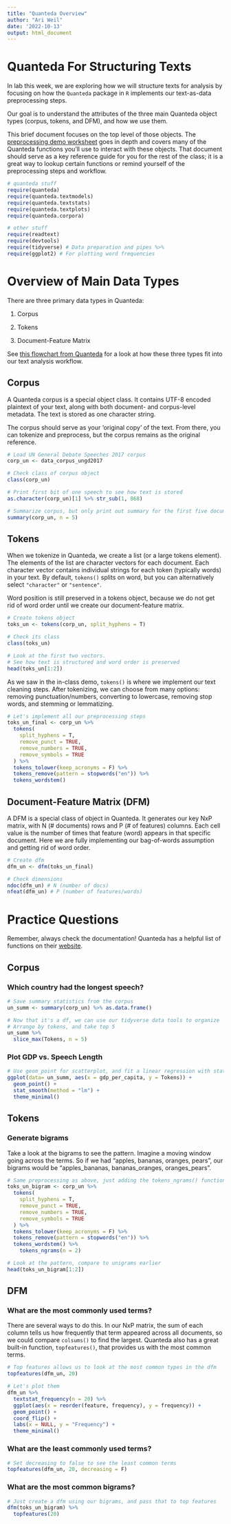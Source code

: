 ---
title: "Quanteda Overview"
author: "Ari Weil"
date: '2022-10-13'
output: html_document
---

# Quanteda For Structuring Texts

In lab this week, we are exploring how we will structure texts for analysis by focusing on how the `Quanteda` package in `R` implements our text-as-data preprocessing steps.

Our goal is to understand the attributes of the three main Quanteda object types (corpus, tokens, and DFM), and how we use them.

This brief document focuses on the top level of those objects. The [preprocessing demo worksheet](https://github.com/rochelleterman/TAD-F22/blob/main/3_Preprocessing/2_Preprocessing_Demo.Rmd) goes in depth and covers many of the Quanteda functions you'll use to interact with these objects. That document should serve as a key reference guide for you for the rest of the class; it is a great way to lookup certain functions or remind yourself of the preprocessing steps and workflow.

```{r message=F}
# quanteda stuff
require(quanteda)
require(quanteda.textmodels)
require(quanteda.textstats)
require(quanteda.textplots)
require(quanteda.corpora)

# other stuff
require(readtext)
require(devtools)
require(tidyverse) # Data preparation and pipes %>%
require(ggplot2) # For plotting word frequencies
```

# Overview of Main Data Types

There are three primary data types in Quanteda:

1.  Corpus

2.  Tokens

3.  Document-Feature Matrix

See [this flowchart from Quanteda](https://tutorials.quanteda.io/basic-operations/workflow/) for a look at how these three types fit into our text analysis workflow.

## Corpus

A Quanteda corpus is a special object class. It contains UTF-8 encoded plaintext of your text, along with both document- and corpus-level metadata. The text is stored as one character string.

The corpus should serve as your 'original copy' of the text. From there, you can tokenize and preprocess, but the corpus remains as the original reference.

```{r Generate Corpus}

# Load UN General Debate Speeches 2017 corpus
corp_un <- data_corpus_ungd2017

# Check class of corpus object
class(corp_un)

# Print first bit of one speech to see how text is stored
as.character(corp_un)[1] %>% str_sub(1, 868)

# Summarize corpus, but only print out summary for the first five documents
summary(corp_un, n = 5)

```

## Tokens

When we tokenize in Quanteda, we create a list (or a large tokens element). The elements of the list are character vectors for each document. Each character vector contains individual strings for each token (typically words) in your text. By default, `tokens()` splits on word, but you can alternatively select `"character"` or `"sentence"`.

Word position is still preserved in a tokens object, because we do not get rid of word order until we create our document-feature matrix.

```{r toks}

# Create tokens object
toks_un <- tokens(corp_un, split_hyphens = T)

# Check its class
class(toks_un)

# Look at the first two vectors. 
# See how text is structured and word order is preserved
head(toks_un[1:2])

```

As we saw in the in-class demo, `tokens()` is where we implement our text cleaning steps. After tokenizing, we can choose from many options: removing punctuation/numbers, converting to lowercase, removing stop words, and stemming or lemmatizing.

```{r toks recipe}

# Let's implement all our preprocessing steps
toks_un_final <- corp_un %>%
  tokens(
    split_hyphens = T,
    remove_punct = TRUE,
    remove_numbers = TRUE,
    remove_symbols = TRUE
  ) %>%
  tokens_tolower(keep_acronyms = F) %>%
  tokens_remove(pattern = stopwords("en")) %>%
  tokens_wordstem()

```

## Document-Feature Matrix (DFM)

A DFM is a special class of object in Quanteda. It generates our key NxP matrix, with N (\# documents) rows and P (\# of features) columns. Each cell value is the number of times that feature (word) appears in that specific document. Here we are fully implementing our bag-of-words assumption and getting rid of word order.

```{r DFM}

# Create dfm
dfm_un <- dfm(toks_un_final)

# Check dimensions
ndoc(dfm_un) # N (number of docs)
nfeat(dfm_un) # P (number of features/words)

```

# Practice Questions

Remember, always check the documentation! Quanteda has a helpful list of functions on their [website](https://quanteda.io/reference/). 

## Corpus

### Which country had the longest speech?

```{r}

# Save summary statistics from the corpus
un_summ <- summary(corp_un) %>% as.data.frame()

# Now that it's a df, we can use our tidyverse data tools to organize
# Arrange by tokens, and take top 5
un_summ %>% 
  slice_max(Tokens, n = 5)

```

### Plot GDP vs. Speech Length

```{r, warning = FALSE, message = FALSE}

# Use geom_point for scatterplot, and fit a linear regression with stat_smooth
ggplot(data= un_summ, aes(x = gdp_per_capita, y = Tokens)) + 
  geom_point() + 
  stat_smooth(method = "lm") +
  theme_minimal()

```

## Tokens

### Generate bigrams

Take a look at the bigrams to see the pattern. Imagine a moving window going across the terms. So if we had "apples, bananas, oranges, pears", our bigrams would be "apples_bananas, bananas_oranges, oranges_pears".

```{r}

# Same preprocessing as above, just adding the tokens_ngrams() function
toks_un_bigram <- corp_un %>%
  tokens(
    split_hyphens = T,
    remove_punct = TRUE,
    remove_numbers = TRUE,
    remove_symbols = TRUE
  ) %>%
  tokens_tolower(keep_acronyms = F) %>%
  tokens_remove(pattern = stopwords("en")) %>%
  tokens_wordstem() %>% 
    tokens_ngrams(n = 2)

# Look at the pattern, compare to unigrams earlier
head(toks_un_bigram[1:2])

```

## DFM

### What are the most commonly used terms?

There are several ways to do this. In our NxP matrix, the sum of each column tells us how frequently that term appeared across all documents, so we could compare `colsums()` to find the largest. Quanteda also has a great built-in function, `topfeatures()`, that provides us with the most common terms. 

```{r}

# Top features allows us to look at the most common types in the dfm
topfeatures(dfm_un, 20)

# Let's plot them
dfm_un %>% 
  textstat_frequency(n = 20) %>% 
  ggplot(aes(x = reorder(feature, frequency), y = frequency)) +
  geom_point() +
  coord_flip() +
  labs(x = NULL, y = "Frequency") +
  theme_minimal()

```

### What are the least commonly used terms?

```{r}

# Set decreasing to false to see the least common terms
topfeatures(dfm_un, 20, decreasing = F)

```

### What are the most common bigrams?

```{r bigram frequency}

# Just create a dfm using our bigrams, and pass that to top features
dfm(toks_un_bigram) %>% 
  topfeatures(20)

```
